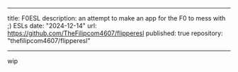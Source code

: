 
---
title: F0ESL
description: an attempt to make an app for the F0 to mess with ;) ESLs
date: "2024-12-14"
url: https://github.com/TheFilipcom4607/flipperesl
published: true
repository: "thefilipcom4607/flipperesl"
  
---

wip
